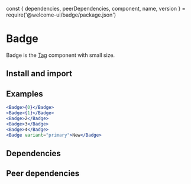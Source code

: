 const {
  dependencies,
  peerDependencies,
  component,
  name,
  version
} = require('@welcome-ui/badge/package.json')

# Badge

<tagversion version={version} name={name} />

Badge is the [Tag](/components/tag) component with small size.

## Install and import

<usage component={component} name={name} peerDependencies={peerDependencies} />

## Examples

```jsx
<Badge>{0}</Badge>
<Badge>{1}</Badge>
<Badge>2</Badge>
<Badge>3</Badge>
<Badge>4</Badge>
<Badge variant="primary">New</Badge>
```

## Dependencies

<dependencies dependencies={dependencies} />

## Peer dependencies

<dependencies dependencies={peerDependencies} />
